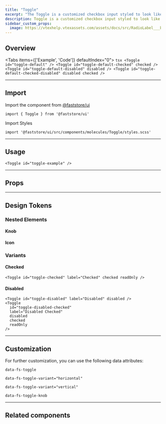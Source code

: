```yaml
---
title: "Toggle"
excerpt: "The Toggle is a customized checkbox input styled to look like a switch button."
description: Toggle is a customized checkbox input styled to look like a switch button.
sidebar_custom_props:
  image: https://vtexhelp.vtexassets.com/assets/docs/src/RadioLabel___b3fc3b7a139796e4921349df5aaa270c.png
---
```




## Overview

<Tabs items={['Example', 'Code']} defaultIndex="0">
  <Tab>
    <OverviewSection>
      <Toggle id="toggle-default" />
      <Toggle id="toggle-default-checked" checked readOnly />
      <Toggle id="toggle-default-disabled" disabled />
      <Toggle id="toggle-default-checked-disabled" disabled checked readOnly />
    </OverviewSection>
  </Tab>
  <Tab>
    ```tsx
    <Toggle id="toggle-default" />
    <Toggle id="toggle-default-checked" checked />
    <Toggle id="toggle-default-disabled" disabled />
    <Toggle id="toggle-default-checked-disabled" disabled checked />
    ```
  </Tab>
</Tabs>

---

## Import

Import the component from [@faststore/ui](/../components)

```tsx
import { Toggle } from '@faststore/ui'
```

Import Styles

```tsx
import '@faststore/ui/src/components/molecules/Toggle/styles.scss'
```

---

## Usage

<OverviewSection>
  <Toggle id="toggle-example" />
</OverviewSection>

```tsx
<Toggle id="toggle-example" />
```

---

## Props

<PropsSection name="Toggle" />

---

## Design Tokens

<TokenTable>
  <TokenRow
    token="--fs-toggle-height"
    value="calc(var(--fs-control-min-height) / 1.75)"
  />
  <TokenDivider />
  <TokenRow
    token="--fs-toggle-bkg-color"
    value="var(--fs-control-bkg)"
    isColor
  />
  <TokenRow
    token="--fs-toggle-bkg-color-hover"
    value="var(--fs-color-primary-bkg-light)"
    isColor
  />
  <TokenDivider />
  <TokenRow token="--fs-toggle-shadow" value="var(--fs-shadow)" />
  <TokenRow token="--fs-toggle-shadow-hover" value="var(--fs-shadow)" />
  <TokenDivider />
  <TokenRow
    token="--fs-toggle-border-color"
    value="var(--fs-border-color)"
    isColor
  />
  <TokenRow
    token="--fs-toggle-border-color-hover"
    value="var(--fs-border-color-hover)"
    isColor
  />
  <TokenRow token="--fs-toggle-border-radius" value="var(--fs-border-radius)" />
  <TokenRow token="--fs-toggle-border-width" value="var(--fs-border-width)" />
  <TokenDivider />
  <TokenRow
    token="--fs-toggle-transition-timing"
    value="var(--fs-transition-timing)"
  />
  <TokenRow
    token="--fs-toggle-transition-property"
    value="var(--fs-transition-property)"
  />
  <TokenRow
    token="--fs-toggle-transition-function"
    value="var(--fs-transition-function)"
  />
</TokenTable>

### Nested Elements

#### Knob

<TokenTable>
  <TokenRow token="--fs-toggle-knob-shadow" value="var(--fs-shadow)" />
  <TokenRow
    token="--fs-toggle-knob-bkg-color"
    value="var(--fs-color-primary-bkg)"
    isColor
  />
  <TokenRow
    token="--fs-toggle-knob-bkg-color-hover"
    value="var(--fs-toggle-border-color-hover)"
    globalValue="var(--fs-border-color-hover)"
    isColor
  />
  <TokenRow
    token="--fs-toggle-knob-border-radius"
    value="var(--fs-border-radius-small)"
  />
  <TokenRow
    token="--fs-toggle-knob-border-color"
    value="var(--fs-toggle-knob-bkg-color)"
    globalValue="var(--fs-color-primary-bkg)"
    isColor
  />
  <TokenRow
    token="--fs-toggle-knob-border-color-hover"
    value="var(--fs-toggle-knob-bkg-color-hover)"
    globalValue="var(--fs-border-color-hover)"
    isColor
  />
  <TokenRow
    token="--fs-toggle-knob-border-width"
    value="var(--fs-border-width-thick)"
  />
  <TokenDivider />
  <TokenRow
    token="--fs-toggle-knob-checked-bkg-color"
    value="var(--fs-control-bkg)"
    isColor
  />
  <TokenRow
    token="--fs-toggle-knob-checked-border-color"
    value="var(--fs-toggle-knob-checked-bkg-color)"
    globalValue="var(--fs-control-bkg)"
    isColor
  />
  <TokenDivider />
  <TokenRow
    token="--fs-toggle-knob-disabled-bkg-color"
    value="var(--fs-color-neutral-5)"
    isColor
  />
  <TokenRow
    token="--fs-toggle-knob-disabled-border-color"
    value="var(--fs-toggle-knob-disabled-bkg-color)"
    globalValue="var(--fs-color-neutral-5)"
    isColor
  />
</TokenTable>

#### Icon

<TokenTable>
  <TokenRow token="--fs-toggle-knob-icon-color" value="transparent" />
  <TokenDivider />
  <TokenRow
    token="--fs-toggle-knob-icon-checked-color"
    value="var(--fs-toggle-checked-bkg-color)"
    globalValue="var(--fs-color-primary-bkg-active)"
    isColor
  />
  <TokenRow
    token="--fs-toggle-knob-icon-checked-color-hover"
    value="var(--fs-toggle-checked-bkg-color-hover)"
    globalValue="var(--fs-color-primary-bkg-hover)"
    isColor
  />
  <TokenDivider />
  <TokenRow
    token="--fs-toggle-knob-icon-disabled-color"
    value="var(--fs-toggle-disabled-bkg-color)"
    globalValue="var(--fs-color-disabled-bkg)"
    isColor
  />
</TokenTable>

### Variants

#### Checked

<OverviewSection>
  <Toggle id="toggle-checked" label="Checked" checked readOnly />
</OverviewSection>

```tsx
<Toggle id="toggle-checked" label="Checked" checked readOnly />
```

<TokenTable>
  <TokenRow
    token="--fs-toggle-checked-bkg-color"
    value="var(--fs-color-primary-bkg-active)"
    isColor
  />
  <TokenRow
    token="--fs-toggle-checked-bkg-color-hover"
    value="var(--fs-color-primary-bkg-hover)"
    isColor
  />
  <TokenRow
    token="---fs-toggle-checked-border-color"
    value="var(--fs-toggle-checked-bkg-color)"
    globalValue="var(--fs-color-primary-bkg-active)"
    isColor
  />
  <TokenRow
    token="--fs-toggle-knob-icon-disabled-color"
    value="var(--fs-toggle-checked-bkg-color-hover)"
    globalValue="var(--fs-color-primary-bkg-hover)"
    isColor
  />
</TokenTable>

#### Disabled

<OverviewSection>
  <Toggle id="toggle-disabled" label="Disabled" disabled />
  <Toggle
    id="toggle-disabled-checked"
    label="Disabled Checked"
    disabled
    checked
    readOnly
  />
</OverviewSection>

```tsx
<Toggle id="toggle-disabled" label="Disabled" disabled />
<Toggle
  id="toggle-disabled-checked"
  label="Disabled Checked"
  disabled
  checked
  readOnly
/>
```

<TokenTable>
  <TokenRow
    token="--fs-toggle-disabled-bkg-color"
    value="var(--fs-color-disabled-bkg)"
    isColor
  />
  <TokenRow
    token="---fs-toggle-disabled-border-color"
    value="var(--fs-border-color-disabled)"
    isColor
  />
</TokenTable>

---

## Customization

For further customization, you can use the following data attributes:

`data-fs-toggle`

`data-fs-toggle-variant="horizontal"`

`data-fs-toggle-variant="vertical"`

`data-fs-toggle-knob`

---

## Related components

<SectionList>
  <SectionItem
    title="ToggleField"
    description="
ToggleField wraps a Toggle input and its corresponding Label."
    actionPath="/components/molecules/toggle-field"
  >
    <ToggleField label="ToggleField" id="toggle-field" />
  </SectionItem>
</SectionList>
